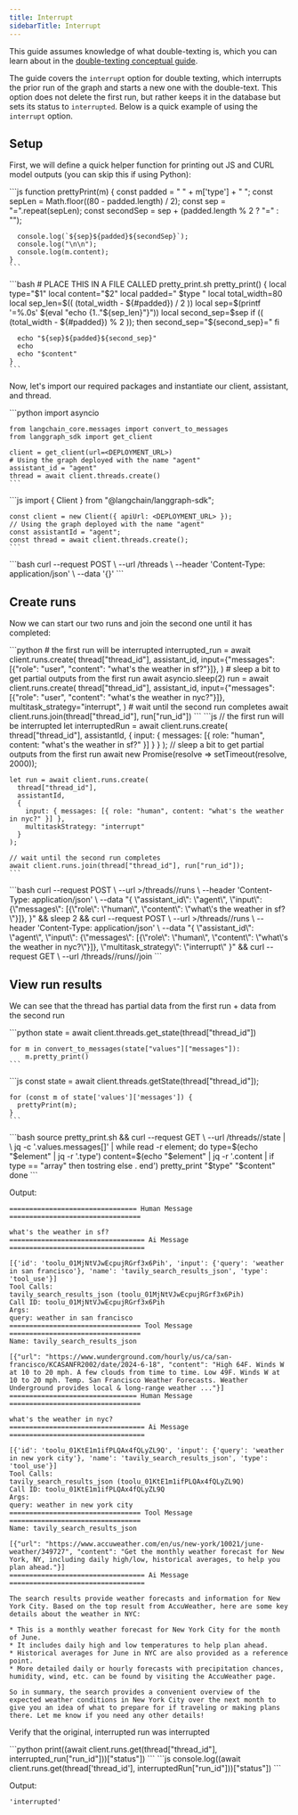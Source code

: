 ```yaml
---
title: Interrupt
sidebarTitle: Interrupt
---
```

This guide assumes knowledge of what double-texting is, which you can learn about in the [double-texting conceptual guide](double_texting).

The guide covers the `interrupt` option for double texting, which interrupts the prior run of the graph and starts a new one with the double-text. This option does not delete the first run, but rather keeps it in the database but sets its status to `interrupted`. Below is a quick example of using the `interrupt` option.

## Setup

First, we will define a quick helper function for printing out JS and CURL model outputs (you can skip this if using Python):

<Tabs>
  <Tab title="Javascript">
    ```js
    function prettyPrint(m) {
      const padded = " " + m['type'] + " ";
      const sepLen = Math.floor((80 - padded.length) / 2);
      const sep = "=".repeat(sepLen);
      const secondSep = sep + (padded.length % 2 ? "=" : "");
      
      console.log(`${sep}${padded}${secondSep}`);
      console.log("\n\n");
      console.log(m.content);
    }
    ```
  </Tab>
  <Tab title="CURL">
    ```bash
    # PLACE THIS IN A FILE CALLED pretty_print.sh
    pretty_print() {
      local type="$1"
      local content="$2"
      local padded=" $type "
      local total_width=80
      local sep_len=$(( (total_width - ${#padded}) / 2 ))
      local sep=$(printf '=%.0s' $(eval "echo {1.."${sep_len}"}"))
      local second_sep=$sep
      if (( (total_width - ${#padded}) % 2 )); then
        second_sep="${second_sep}="
      fi
    
      echo "${sep}${padded}${second_sep}"
      echo
      echo "$content"
    }
    ```
  </Tab>
</Tabs>

Now, let's import our required packages and instantiate our client, assistant, and thread.

<Tabs>
  <Tab title="Python">
    ```python
    import asyncio
    
    from langchain_core.messages import convert_to_messages
    from langgraph_sdk import get_client
    
    client = get_client(url=<DEPLOYMENT_URL>)
    # Using the graph deployed with the name "agent"
    assistant_id = "agent"
    thread = await client.threads.create()
    ```
  </Tab>
  <Tab title="Javascript">
    ```js
    import { Client } from "@langchain/langgraph-sdk";
    
    const client = new Client({ apiUrl: <DEPLOYMENT_URL> });
    // Using the graph deployed with the name "agent"
    const assistantId = "agent";
    const thread = await client.threads.create();
    ```
  </Tab>
  <Tab title="CURL">
    ```bash
    curl --request POST \
      --url <DEPLOYMENT_URL>/threads \
      --header 'Content-Type: application/json' \
      --data '{}'
    ```
  </Tab>
</Tabs>

## Create runs

Now we can start our two runs and join the second one until it has completed:

<Tabs>
  <Tab title="Python">
    ```python
    # the first run will be interrupted
    interrupted_run = await client.runs.create(
        thread["thread_id"],
        assistant_id,
        input={"messages": [{"role": "user", "content": "what's the weather in sf?"}]},
    )
    # sleep a bit to get partial outputs from the first run
    await asyncio.sleep(2)
    run = await client.runs.create(
        thread["thread_id"],
        assistant_id,
        input={"messages": [{"role": "user", "content": "what's the weather in nyc?"}]},
        multitask_strategy="interrupt",
    )
    # wait until the second run completes
    await client.runs.join(thread["thread_id"], run["run_id"])
    ```
  </Tab>
  <Tab title="Javascript">
    ```js
    // the first run will be interrupted
    let interruptedRun = await client.runs.create(
      thread["thread_id"],
      assistantId,
      { input: { messages: [{ role: "human", content: "what's the weather in sf?" }] } }
    );
    // sleep a bit to get partial outputs from the first run
    await new Promise(resolve => setTimeout(resolve, 2000)); 
    
    let run = await client.runs.create(
      thread["thread_id"],
      assistantId,
      { 
        input: { messages: [{ role: "human", content: "what's the weather in nyc?" }] },
        multitaskStrategy: "interrupt" 
      }
    );
    
    // wait until the second run completes
    await client.runs.join(thread["thread_id"], run["run_id"]);
    ```
  </Tab>
  <Tab title="CURL">
    ```bash
    curl --request POST \
    --url <DEPLOY<ENT_URL>>/threads/<THREAD_ID>/runs \
    --header 'Content-Type: application/json' \
    --data "{
      \"assistant_id\": \"agent\",
      \"input\": {\"messages\": [{\"role\": \"human\", \"content\": \"what\'s the weather in sf?\"}]},
    }" && sleep 2 && curl --request POST \
    --url <DEPLOY<ENT_URL>>/threads/<THREAD_ID>/runs \
    --header 'Content-Type: application/json' \
    --data "{
      \"assistant_id\": \"agent\",
      \"input\": {\"messages\": [{\"role\": \"human\", \"content\": \"what\'s the weather in nyc?\"}]},
      \"multitask_strategy\": \"interrupt\"
    }" && curl --request GET \
    --url <DEPLOYMENT_URL>/threads/<THREAD_ID>/runs/<RUN_ID>/join
    ```
  </Tab>
</Tabs>

## View run results

We can see that the thread has partial data from the first run + data from the second run

<Tabs>
  <Tab title="Python">
    ```python
    state = await client.threads.get_state(thread["thread_id"])
    
    for m in convert_to_messages(state["values"]["messages"]):
        m.pretty_print()
    ```
  </Tab>
  <Tab title="Javascript">
    ```js
    const state = await client.threads.getState(thread["thread_id"]);
    
    for (const m of state['values']['messages']) {
      prettyPrint(m);
    }
    ```
  </Tab>
  <Tab title="CURL">
    ```bash
    source pretty_print.sh && curl --request GET \
    --url <DEPLOYMENT_URL>/threads/<THREAD_ID>/state | \
    jq -c '.values.messages[]' | while read -r element; do
        type=$(echo "$element" | jq -r '.type')
        content=$(echo "$element" | jq -r '.content | if type == "array" then tostring else . end')
        pretty_print "$type" "$content"
    done
    ```
  </Tab>
</Tabs>

Output:

```
================================ Human Message =================================

what's the weather in sf?
================================== Ai Message ==================================

[{'id': 'toolu_01MjNtVJwEcpujRGrf3x6Pih', 'input': {'query': 'weather in san francisco'}, 'name': 'tavily_search_results_json', 'type': 'tool_use'}]
Tool Calls:
tavily_search_results_json (toolu_01MjNtVJwEcpujRGrf3x6Pih)
Call ID: toolu_01MjNtVJwEcpujRGrf3x6Pih
Args:
query: weather in san francisco
================================= Tool Message =================================
Name: tavily_search_results_json

[{"url": "https://www.wunderground.com/hourly/us/ca/san-francisco/KCASANFR2002/date/2024-6-18", "content": "High 64F. Winds W at 10 to 20 mph. A few clouds from time to time. Low 49F. Winds W at 10 to 20 mph. Temp. San Francisco Weather Forecasts. Weather Underground provides local & long-range weather ..."}]
================================ Human Message =================================

what's the weather in nyc?
================================== Ai Message ==================================

[{'id': 'toolu_01KtE1m1ifPLQAx4fQLyZL9Q', 'input': {'query': 'weather in new york city'}, 'name': 'tavily_search_results_json', 'type': 'tool_use'}]
Tool Calls:
tavily_search_results_json (toolu_01KtE1m1ifPLQAx4fQLyZL9Q)
Call ID: toolu_01KtE1m1ifPLQAx4fQLyZL9Q
Args:
query: weather in new york city
================================= Tool Message =================================
Name: tavily_search_results_json

[{"url": "https://www.accuweather.com/en/us/new-york/10021/june-weather/349727", "content": "Get the monthly weather forecast for New York, NY, including daily high/low, historical averages, to help you plan ahead."}]
================================== Ai Message ==================================

The search results provide weather forecasts and information for New York City. Based on the top result from AccuWeather, here are some key details about the weather in NYC:

* This is a monthly weather forecast for New York City for the month of June.
* It includes daily high and low temperatures to help plan ahead.
* Historical averages for June in NYC are also provided as a reference point.
* More detailed daily or hourly forecasts with precipitation chances, humidity, wind, etc. can be found by visiting the AccuWeather page.

So in summary, the search provides a convenient overview of the expected weather conditions in New York City over the next month to give you an idea of what to prepare for if traveling or making plans there. Let me know if you need any other details!
```

Verify that the original, interrupted run was interrupted

<Tabs>
  <Tab title="Python">
    ```python
    print((await client.runs.get(thread["thread_id"], interrupted_run["run_id"]))["status"])
    ```
  </Tab>
  <Tab title="Javascript">
    ```js
    console.log((await client.runs.get(thread['thread_id'], interruptedRun["run_id"]))["status"])
    ```
  </Tab>
</Tabs>

Output:

```
'interrupted'
```
